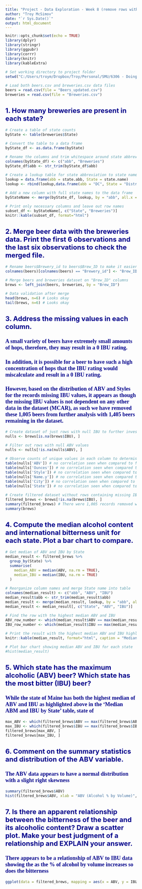 ```yaml
---
title: "Project - Data Exploration - Week 8 (remove rows with missing data)"
author: "Troy McSimov"
date: "`r Sys.Date()`"
output: html_document
---
```


<style type="text/css">
body{ /* Normal  */ font-size: 12px; }
td {  /* Table  */ font-size: 8px; }
h1.title {font-size: 38px; color: DarkRed; }
h1 { /* Header 1 */ font-size: 28px; color: DarkBlue; }
h2 { /* Header 2 */ font-size: 22px; color: DarkBlue; }
h3 { /* Header 3 */ font-size: 18px; font-family: "Times New Roman", Times, serif; color: DarkBlue; }
code.r{ /* Code block */ font-size: 12px; }
pre { /* Code block - determines code spacing between lines */ font-size: 14px; }
</style>

```r
knitr::opts_chunk$set(echo = TRUE)
library(dplyr)
library(stringr)
library(ggpubr)
library(corrr)
library(knitr)
library(kableExtra)

# Set working directory to project folder
setwd("C:/Users/troym/Dropbox/Troy/Personal/SMU/6306 - Doing Data Science/_GitHub/troymcsimov/6306/Case Study 1/data/")

# Load both beers.csv and breweries.csv data files
beers = read.csv(file = "Beers_updated.csv")
breweries = read.csv(file = "Breweries.csv")
```

## 1.	How many breweries are present in each state?

```r

# Create a table of state counts
byState <- table(breweries$State)

# Convert the table to a data frame
byState_df <- as.data.frame(byState)

# Rename the columns and trim whitespace around state abbreviations
colnames(byState_df) <- c("abb", "Breweries")
byState_df$abb <- str_trim(byState_df$abb)

# Create a lookup table for state abbreviation to state name (and add DC as District of Columbia)
lookup = data.frame(abb = state.abb, State = state.name)
lookup <- rbind(lookup,data.frame(abb = "DC", State = "District of Columbia"))

# Add a new column with full state names to the data frame
byStateName <- merge(byState_df, lookup, by = "abb", all.x = TRUE)

# Print only necessary columns and leave out row names
subset_df <- byStateName[, c("State", "Breweries")]
knitr::kable(subset_df, format="html")

```

## 2.	Merge beer data with the breweries data. Print the first 6 observations and the last six observations to check the merged file. 

```r
# Rename beers$Brewery_id to beers$Brew_ID to make it easier to merge with brewery dataset
colnames(beers)[colnames(beers) == "Brewery_id"] <- "Brew_ID"

# Merge beers and breweries dataset on "Brew_ID" columns
brews <- left_join(beers, breweries, by = "Brew_ID")

# Data validation after merge
head(brews, n=6) # Looks okay
tail(brews, n=6) # Looks okay
```

## 3.	Address the missing values in each column.

### A small variety of beers have extremely small amounts of hops, therefore, they may result in a 0 IBU rating.

### In addition, it is possible for a beer to have such a high concentration of hops that the IBU rating would miscalculate and result in a 0 IBU rating.

### However, based on the distribution of ABV and Styles for the records missing IBU values, it appears as though the missing IBU values is not dependent on any other data in the dataset (MCAR), as such we have removed these 1,005 beers from further analysis with 1,405 beers remaining in the dataset.

```r
# Create dataset of just rows with null IBU to further investigate in correlation in these missing values
nulls <- brews[is.na(brews$IBU), ]

# Filter out rows with null ABV values
nulls <- nulls[!is.na(nulls$ABV), ]

# Observe counts of unique values in each column to determine if any correlation might be identified
table(nulls['ABV']) # no correlation seen when compared to full dataset
table(nulls['Ounces']) # no correlation seen when compared to full dataset
table(nulls['Style']) # no correlation seen when compared to full dataset
table(nulls['Name.y']) # no correlation seen when compared to full dataset
table(nulls['City']) # no correlation seen when compared to full dataset
table(nulls['State']) # no correlation seen when compared to full dataset

# Create filtered dataset without rows containing missing IBU values
filtered_brews <- brews[!is.na(brews$IBU), ]
summary(filtered_brews) # There were 1,005 records removed with 1,405 remaining
summary(brews)
```

## 4.	Compute the median alcohol content and international bitterness unit for each state. Plot a bar chart to compare.

``` r
# Get median of ABV and IBU by State
median_result <- filtered_brews %>%
  group_by(State) %>%
  summarise(
    median_ABV = median(ABV, na.rm = TRUE),
    median_IBU = median(IBU, na.rm = TRUE)
  )

# Reorganize column names and merge State name into table
colnames(median_result) <- c("abb", "ABV", "IBU")
median_result$abb <- str_trim(median_result$abb)
median_result <- merge(median_result, lookup, by = "abb", all.x = TRUE)
median_result <- median_result[, c("State", "ABV", "IBU")]

# Find the row with the highest median ABV and IBU
ABV_row_number <- which(median_result$ABV == max(median_result$ABV))
IBU_row_number <- which(median_result$IBU == max(median_result$IBU))

# Print the result with the highest median ABV and IBU highlighted
knitr::kable(median_result, format="html", caption = "Median ABV and IBU by State") %>% kable_styling(full_width = FALSE, position = "center", latex_options = "scale_down") %>% row_spec(c(ABV_row_number, IBU_row_number), background = "yellow") 

# Plot bar chart showing median ABV and IBU for each state
#hist(median_result)

```

## 5.	Which state has the maximum alcoholic (ABV) beer? Which state has the most bitter (IBU) beer?

### While the state of Maine has both the highest median of ABV and IBU as highlighted above in the 'Median ABM and IBU by State' table, state of 

```r
max_ABV <- which(filtered_brews$ABV == max(filtered_brews$ABV))
max_IBU <- which(filtered_brews$IBU == max(filtered_brews$IBU))
filtered_brews[max_ABV, ]
filtered_brews[max_IBU, ]
```

## 6.	Comment on the summary statistics and distribution of the ABV variable.

### The ABV data appears to have a normal distribution with a slight right skewness

```r
summary(filtered_brews$ABV)
hist(filtered_brews$ABV, xlab = "ABV (Alcohol % by Volume)", main = "Histogram of ABV")
```

## 7.	Is there an apparent relationship between the bitterness of the beer and its alcoholic content? Draw a scatter plot.  Make your best judgment of a relationship and EXPLAIN your answer.

### There appears to be a relationship of ABV to IBU data showing the as the % of alcohol by volume increases so does the bitterness

```r
ggplot(data = filtered_brews, mapping = aes(x = ABV, y = IBU)) + geom_jitter() + theme_pubclean() + xlab("ABV") + ylab ("IBU") + ggtitle ("Distribution of ABV by IBU")
```

